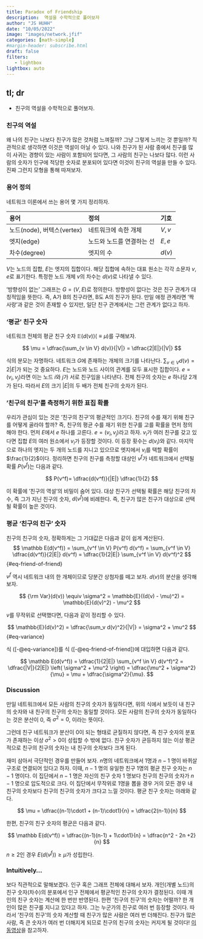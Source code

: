 ```yaml
---
title: Paradox of Friendship 
description:  역설을 수학적으로 풀어보자
author: "JS HUHH"
date: "10/05/2022"
image: "images/network.jfif"
categories: [math-simple]
#margin-header: subscribe.html
draft: false
filters:
   - lightbox
lightbox: auto
---
```


## tl; dr

- 친구의 역설을 수학적으로 풀어보자. 

### 친구의 역설 

왜 나의 친구는 나보다 친구가 많은 것처럼 느껴질까? 그냥 그렇게 느끼는 것 뿐일까? 직관적으로 생각하면 이것은 역설이 아닐 수 있다. 나와 친구가 된 사람 중에서 친구를 많이 사귀는 경향이 있는 사람이 포함되어 있다면, 그 사람의 친구는 나보다 많다. 이런 사람의 숫자가 인구에 적당한 숫자로 분포되어 있다면 이것이 친구의 역설을 만들 수 있다. 진짜 그런지 모형을 통해 따져보자. 

### 용어 정의

네트워크 이론에서 쓰는 용어 몇 가지 정리하자. 

|용어|정의|기호|
|:--|:-|:--|
|노드(node), 버텍스(vertex)|네트워크에 속한 개체|$V, v$|
|엣지(edge)|노드와 노드를 연결하는 선|$E, e$|
|차수(degree)|엣지의 수|$d(v)$|

$V$는 노드의 집합, $E$는 엣지의 집합이다. 해당 집합에 속하는 대표 원소는 각각 소문자 $v, e$로 표기한다. 특정한 노드 개체 $v$의 차수는 $d(v)$로 나타낼 수 있다. 

'방향성이 없는' 그래프는 $G = (V, E)$로 정의한다. 방향성이 없다는 것은 친구 관계가 대칭적임을 뜻한다. 즉, A가 B의 친구라면, B도 A의 친구가 된다. 만일 애정 관계라면 '짝사랑'과 같은 것이 존재할 수 있지만, 일단 친구 관계에서는 그런 관계가 없다고 하자. 


### '평균' 친구 숫자 

네트워크 전체의 평균 친구 숫자 $\mathbb{E} \left( d(v) \right) (\equiv \mu)$를 구해보자.

$$
\mu = \dfrac{\sum_{v \in V} d(v)}{|V|} = \dfrac{2|E|}{|V|}
$$

식의 분모는 자명하다. 네트워크 $G$에 존재하는 개체의 크기를 나타난다. $\sum_{v \in V} d(v) = 2|E|$가 되는 것 중요하다. $E$는 노드와 노드 사이의 관계를 모두 표시한 집합이다. $e  = (v_i, v_j)$라면 이는 노드 $i$와 $j$가 서로 친구임을 나타낸다. 전체 친구의 숫자는 $e$ 하나당 2개가 된다. 따라서 $E$의 크기 $|E|$의 두 배가 전체 친구의 숫자가 된다. 

### '친구의 친구'를 측정하기 위한 표집 확률 

우리가 관심이 있는 것은 '친구의 친구'의 평균적인 크기다. 친구의 수를 재기 위해 친구를 어떻게 골라야 할까? 즉, 친구의 평균 수를 재기 위한 친구를 고를 확률을 먼저 정의해야 한다. 먼저 $E$에서 $e$ 하나를 고른다. $e=(v_i, v_j)$라고 하자. $v_i$가 여러 친구를 갖고 있다면 집합 $E$의 여러 원소에서 $v_i$가 등장할 것이다. 이 등장 횟수는 $d(v_i)$와 같다. 마지막으로 하나의 엣지는 두 개의 노드를 지니고 있으므로 엣지에서 $v_i$를 택할 확률이 $\frac{1}{2}$이다. 정리하면 친구의 친구를 측정할 대상인 $v^{f}$가 네트워크에서 선택될 확률 $P(v^f)$는 다음과 같다.

$$
P(v^f)= \dfrac{d(v^f)}{|E|} \dfrac{1}{2}
$$

이 확률에 '친구의 역설'의 비밀이 숨어 있다. 대상 친구가 선택될 확률은 해당 친구의 차수, 즉 그가 지닌 친구의 숫자, $d(v^f)$에 비례한다. 즉, 친구가 많은 친구가 대상으로 선택될 확률이 높은 것이다. 

### 평균 '친구의 친구' 숫자 

친구의 친구의 숫자, 정확하게는 그 기대값은 다음과 같이 쉽게 계산된다. 
$$
\mathbb E(d(v^f)) = \sum_{v^f \in V} P(v^f) d(v^f) = \sum_{v^f \in V} \dfrac{d(v^f)}{2|E|} d(v^f) = \dfrac{1}{2|E|} \sum_{v^f \in V} d(v^f)^2
$$ {#eq-friend-of-friend}

$v^f$ 역시 네트워크 내의 한 개체이므로 당분간 상첨자를 떼고 보자. $d(v)$의 분산을 생각해보자. 

$$
{\rm Var}(d(v)) \equiv \sigma^2 = \mathbb{E}((d(v) - \mu)^2) = \mathbb{E}(d(v)^2) - \mu^2
$$

$v$를 무작위로 선택했다면, 다음과 같이 정리할 수 있다. 

$$
\mathbb{E}(d(v)^2) = \dfrac{\sum_v d(v)^2}{|V|} = \sigma^2 + \mu^2
$$ {#eq-variance}

식 ([-@eq-variance])를 식 ([-@eq-friend-of-friend])에 대입하면 다음과 같다.

$$
\mathbb E(d(v^f))  = \dfrac{1}{2|E|} \sum_{v^f \in V} d(v^f)^2 = \dfrac{|V|}{2|E|} \left( \sigma^2 + \mu^2 \right) = \dfrac{\mu^2 + \sigma^2}{\mu} = \mu + \dfrac{\sigma^2}{\mu}.
$$

### Discussion 

만일 네트워크에서 모든 사람의 친구의 숫자가 동일하다면, 위의 식에서 보듯이 내 친구의 숫자와 내 친구의 친구의 숫자는 동일할 것이다. 모든 사람의 친구의 숫자가 동일하다는 것은 분산이 $0$, 즉 $\sigma^2 = 0$, 이라는 뜻이다. 

그런데 친구 네트워크가 분산이 0이 되는 형태로 균질하지 않다면, 즉 친구 숫자의 분포가 존재하는 이상 $\sigma^2 > 0$이 성립할 수 밖에 없다. 친구 숫자가 균등하지 않는 이상 평균적으로 친구의 친구의 숫자는 내 친구의 숫자보다 크게 된다.

:::{.column-margin}
재미 삼아서 극단적인 경우를 만들어 보자. $n$명의 네트워크에서 1명과 $n-1$ 명이 바퀴살 구조로 연결되어 있다고 하자. 이때, $n-1$ 명의 유일한 친구 1명의 평균 친구 숫자는 $n-1$ 명이다. 이 집단에서 $n-1$ 명은 자신의 친구 숫자 $1$ 명보다 친구의 친구의 숫자가 $n-1$ 명으로 압도적으로 크다. 이 집단에서 무작위로 1명을 뽑을 경우 거의 모든 경우 내 친구의 숫자보다 친구의 친구의 숫자가 크다고 느낄 것이다. 평균 친구 숫자는 아래와 같다. 

$$
\mu = \dfrac{(n-1)\cdot1 + (n-1)\cdot1}{n} = \dfrac{2(n-1)}{n}
$$

한편, 친구의 친구 숫자의 평균은 다음과 같다. 

$$
\mathbb E(d(v^f)) = \dfrac{(n-1)(n-1) + 1\cdot1}{n} = \dfrac{n^2 - 2n +2}{n}
$$

$n \geq 2$인 경우 $E(d(v^f)) \geq \mu$가 성립한다. 

:::

### Intuitively... 

보다 직관적으로 말해보겠다. 인구 혹은 그래프 전체에 대해서 보자. 개인(개별 노드)의 친구 숫자(차수)의 분포에서 인구 전체에서 평균적인 친구의 숫자가 결정된다. 이때 개인의 친구 숫자는 계산에 한 번만 반영된다. 한편 '친구의 친구'의 숫자는 어떨까? 한 개인이 많은 친구를 지니고 있다고 하자. 그는 누군가의 친구로 여러 번 등장할 것이다. 따라서 '친구의 친구'의 숫자 계산할 때 친구가 많은 사람은 여러 번 더해진다. 친구가 많은 사람, 즉 큰 숫자가 여러 번 더해지게 되므로 친구의 친구의 숫자는 커지게 될 것이다! [이 동영상](<https://www.youtube.com/watch?v=sF1wy6OkeLE>)을 참고하자. 
